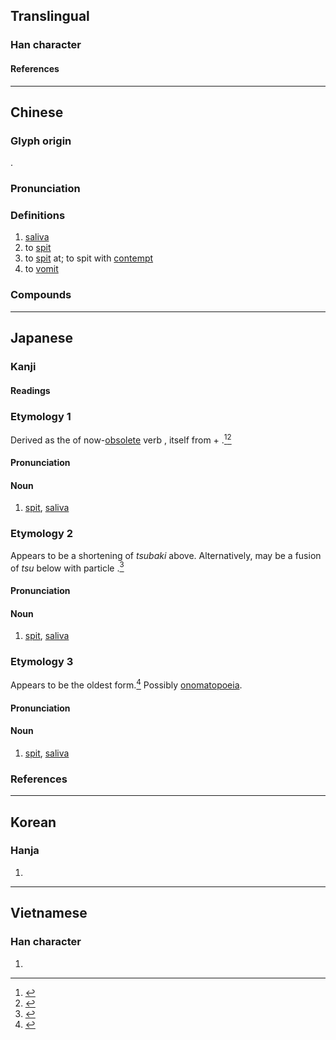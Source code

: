 {{character info}}
==Translingual==

===Han character===
{{Han char|rn=30|rad=口|as=08|sn=11|four=62014|canj=RHJM|ids=⿰口垂}}

====References====
{{Han ref|kx=0194.140|dkj=03785|dj=0414.200|hdz=10641.140|uh=553E}}

----

==Chinese==
{{zh-forms}}

===Glyph origin===
{{Han etym}}
{{Han compound|口|垂|ls=psc|c1=s|c2=p}}.

===Pronunciation===
{{zh-pron
|m=tuò
|m-s=to4
|c=to3,toe3,tou3,toe5
|h=pfs=
|j=te3
|md=
|mn=thò/qz:thò͘
|w=
|mc=y
|oc=y
|cat=n,v
}}

===Definitions===
{{zh-hanzi}}

# [[saliva]]
# to [[spit]]
# to [[spit]] at; to spit with [[contempt]]
# to [[vomit]]

===Compounds===
{{zh-der|不顧而唾|乾嚥唾|咳唾|咳唾成珠|咽唾|唾壺|唾手|唾手可取|唾手可得|唾是命|唾棄|唾沫|唾沫星子|唾沫直嚥|唾津兒|唾液|唾液腺|唾盂|唾罵|唾腺|唾酒|唾面|唾面自乾|唾餘|嚥唾|拾人涕唾|擊碎唾壺|欬唾成珠|珠璣咳唾|當面唾罵|饞唾}}

----

==Japanese==
{{ja-see-also|唾する}}

===Kanji===
{{ja-kanji|grade=|rs=口08}}

====Readings====
{{ja-readings
|goon=た
|kanon=た
|kanyoon=だ
|kun=つばき-, つば-, つ-
}}

===Etymology 1===
{{ja-kanjitab|yomi=k|つばき}}

Derived as the {{m|ja|連用形||tr=ren'yōkei|continuative or stem form}} of now-[[Appendix:Glossary#obsolete|obsolete]] verb {{m|ja|唾吐く||tr=tsubaku|to [[spit]], to [[expectorate]]}}, itself from {{m|ja|唾||tr=tsu|[[saliva]]}} + {{m|ja|吐く||tr=haku|to [[expel]] from the [[mouth]]: to [[spit]], to [[vomit]], to [[exhale]]}}.<ref name="DJR">{{R:Daijirin}}</ref><ref name="KDJ">{{R:Kokugo Dai Jiten}}</ref>

====Pronunciation====
{{ja-pron|yomi=k|つばき|acc=3|acc_ref=DJR}}

====Noun====
{{ja-noun|つばき}}

# [[spit]], [[saliva]]

===Etymology 2===
{{ja-kanjitab|yomi=k|つば}}

Appears to be a shortening of ''tsubaki'' above.  Alternatively, may be a fusion of ''tsu'' below with particle {{m|ja|は||tr=wa|pos=originally ''pa'' in Old Japanese, combining in some cases as ''ba''}}.<ref name="KDJ">{{R:Kokugo Dai Jiten}}</ref>

====Pronunciation====
{{ja-pron|yomi=k|つば|acc=1|acc_ref=DJR}}

====Noun====
{{ja-noun|つば}}

# [[spit]], [[saliva]]

===Etymology 3===
{{ja-kanjitab|yomi=k|つ}}

Appears to be the oldest form.<ref name="KDJ">{{R:Kokugo Dai Jiten}}</ref>  Possibly [[onomatopoeia]].

====Pronunciation====
{{ja-pron|yomi=k|つ}}

====Noun====
{{ja-noun|つ}}

# {{lb|ja|sort=つ|archaic|possibly|_|obsolete}} [[spit]], [[saliva]]

===References===
<references/>

----

==Korean==

===Hanja===
{{ko-hanja|타}}

# {{rfdef|ko|sort=口08}}

----

==Vietnamese==

===Han character===
{{vi-readings|rs=口08|reading=thóa}}

# {{rfdef|vi|sort=口08}}